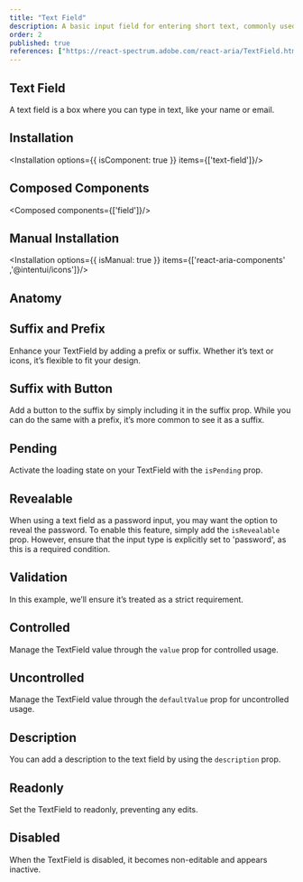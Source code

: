```yaml
---
title: "Text Field"
description: A basic input field for entering short text, commonly used for forms, user input, and data entry.
order: 2
published: true
references: ["https://react-spectrum.adobe.com/react-aria/TextField.html#props"]
---
```



## Text Field

A text field is a box where you can type in text, like your name or email.
<How minW72 toUse="forms/text-field/text-field-demo" />

## Installation
<Installation options={{ isComponent: true }} items={['text-field']}/>

## Composed Components
<Composed components={['field']}/>

## Manual Installation
<Installation options={{ isManual: true }} items={['react-aria-components' ,'@intentui/icons']}/>

<SourceCode toShow='text-field'/>

## Anatomy
<Anatomy show='text-field-anatomy'/>

## Suffix and Prefix
Enhance your TextField by adding a prefix or suffix. Whether it’s text or icons, it’s flexible to fit your design.
<How minW72 toUse="forms/text-field/text-field-prefix-suffix-demo" />

## Suffix with Button
Add a button to the suffix by simply including it in the suffix prop. While you can do the same with a prefix, it’s more common to see it as a suffix.
<How minW72 toUse="forms/text-field/text-field-suffix-button-demo" />

## Pending
Activate the loading state on your TextField with the `isPending` prop.
<How minW72 toUse="forms/text-field/text-field-pending-demo" />

## Revealable
When using a text field as a password input, you may want the option to reveal the password. To enable this feature, simply add the `isRevealable` prop. However, ensure that the input type is explicitly set to 'password', as this is a required condition.
<How minW72 toUse="forms/text-field/text-field-revealable-demo" />

## Validation
In this example, we’ll ensure it’s treated as a strict requirement.
<How minW72 toUse="forms/text-field/text-field-validation-demo" />

## Controlled
Manage the TextField value through the `value` prop for controlled usage.
<How minW72 toUse="forms/text-field/text-field-controlled-demo" />

## Uncontrolled
Manage the TextField value through the `defaultValue` prop for uncontrolled usage.
<How minW72 toUse="forms/text-field/text-field-uncontrolled-demo" />

## Description
You can add a description to the text field by using the `description` prop.
<How minW72 toUse="forms/text-field/text-field-description-demo" />

## Readonly
Set the TextField to readonly, preventing any edits.
<How minW72 toUse="forms/text-field/text-field-readonly-demo" />

## Disabled
When the TextField is disabled, it becomes non-editable and appears inactive.
<How minW72 toUse="forms/text-field/text-field-disabled-demo" />
